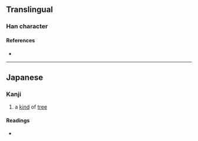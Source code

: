 {{character info}}
==Translingual==

===Han character===
{{Han char|rn=75|rad=木|as=10|sn=14|four=|canj=DMSF,DMWF,XXDMW|ids=⿰木䙳}}

====References====
* {{Han ref|kx=0551.181|hdz=21273.071|uh=6A2E|ud=27182}}

----

==Japanese==

===Kanji===
{{ja-kanji|grade=|rs=木10}}

# a [[kind]] of [[tree]]

====Readings====
* {{ja-readings|on=|kun=[[ほくそ]] (hokuso)}}